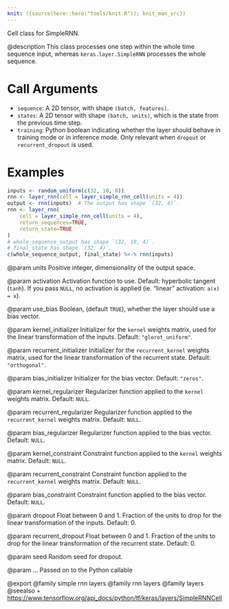 ```yaml
---
knit: ({source(here::here("tools/knit.R")); knit_man_src})
---
```

Cell class for SimpleRNN.

@description
This class processes one step within the whole time sequence input, whereas
`keras.layer.SimpleRNN` processes the whole sequence.

# Call Arguments
- `sequence`: A 2D tensor, with shape `(batch, features)`.
- `states`: A 2D tensor with shape `(batch, units)`, which is the state
    from the previous time step.
- `training`: Python boolean indicating whether the layer should behave in
    training mode or in inference mode. Only relevant when `dropout` or
    `recurrent_dropout` is used.

# Examples
```r
inputs <- random_uniform(c(32, 10, 8))
rnn <- layer_rnn(cell = layer_simple_rnn_cell(units = 4))
output <- rnn(inputs)  # The output has shape `(32, 4)`.
rnn <- layer_rnn(
    cell = layer_simple_rnn_cell(units = 4),
    return_sequences=TRUE,
    return_state=TRUE
)
# whole_sequence_output has shape `(32, 10, 4)`.
# final_state has shape `(32, 4)`.
c(whole_sequence_output, final_state) %<-% rnn(inputs)
```

@param units
Positive integer, dimensionality of the output space.

@param activation
Activation function to use.
Default: hyperbolic tangent (`tanh`).
If you pass `NULL`, no activation is applied
(ie. "linear" activation: `a(x) = x`).

@param use_bias
Boolean, (default `TRUE`), whether the layer
should use a bias vector.

@param kernel_initializer
Initializer for the `kernel` weights matrix,
used for the linear transformation of the inputs. Default:
`"glorot_uniform"`.

@param recurrent_initializer
Initializer for the `recurrent_kernel`
weights matrix, used for the linear transformation
of the recurrent state. Default: `"orthogonal"`.

@param bias_initializer
Initializer for the bias vector. Default: `"zeros"`.

@param kernel_regularizer
Regularizer function applied to the `kernel` weights
matrix. Default: `NULL`.

@param recurrent_regularizer
Regularizer function applied to the
`recurrent_kernel` weights matrix. Default: `NULL`.

@param bias_regularizer
Regularizer function applied to the bias vector.
Default: `NULL`.

@param kernel_constraint
Constraint function applied to the `kernel` weights
matrix. Default: `NULL`.

@param recurrent_constraint
Constraint function applied to the
`recurrent_kernel` weights matrix. Default: `NULL`.

@param bias_constraint
Constraint function applied to the bias vector.
Default: `NULL`.

@param dropout
Float between 0 and 1. Fraction of the units to drop for the
linear transformation of the inputs. Default: 0.

@param recurrent_dropout
Float between 0 and 1. Fraction of the units to drop
for the linear transformation of the recurrent state. Default: 0.

@param seed
Random seed for dropout.

@param ...
Passed on to the Python callable

@export
@family simple rnn layers
@family rnn layers
@family layers
@seealso
+ <https://www.tensorflow.org/api_docs/python/tf/keras/layers/SimpleRNNCell>

